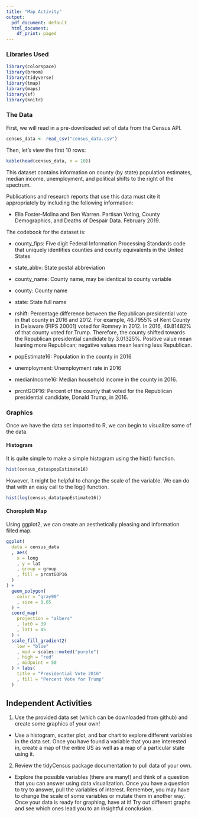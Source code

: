 ```yaml
---
title: "Map Activity"
output:
  pdf_document: default
  html_document:
    df_print: paged
---
```


### Libraries Used
```r
library(colorspace)  
library(broom)        
library(tidyverse)    
library(tmap)
library(maps)
library(sf)
library(knitr)
```

### The Data
First, we will read in a pre-downloaded set of data from the Census API.
```r
census_data <- read_csv("census_data.csv")
```

Then, let's view the first 10 rows:
```r
kable(head(census_data, n = 10))
```

This dataset contains information on county (by state) population estimates, median income, unemployment, and political shifts to the right of the spectrum.

Publications and research reports that use this data must cite it appropriately by including the following information:

  * Ella Foster-Molina and Ben Warren. Partisan Voting, County Demographics, and Deaths of Despair Data. February 2019.
  
The codebook for the dataset is:

* county_fips: Five digit Federal Information Processing Standards code that uniquely identifies counties and county equivalents in the United States

* state_abbv: State postal abbreviation

* county_name: County name, may be identical to county variable

* county: County name

* state: State full name

* rshift: Percentage difference between the Republican presidential vote in that county in 2016 and 2012. For example, 46.7955% of Kent County in Delaware (FIPS 20001) voted for Romney in 2012. In 2016, 49.81482% of that county voted for Trump. Therefore, the county shifted towards the Republican presidential candidate by 3.01325%. Positive value mean leaning more Republican; negative values mean leaning less Republican. 

* popEstimate16: Population in the county in 2016 

* unemployment: Unemployment rate in 2016

* medianIncome16: Median household income in the county in 2016.

* prcntGOP16: Percent of the county that voted for the Republican presidential candidate, Donald Trump, in 2016.

### Graphics
Once we have the data set imported to R, we can begin to visualize some of the data.

#### Histogram

It is quite simple to make a simple histogram using the hist() function.

```r
hist(census_data$popEstimate16)
```

However, it might be helpful to change the scale of the variable. We can do that with an easy call to the log() function.
```r
hist(log(census_data$popEstimate16))
```

#### Choropleth Map

Using ggplot2, we can create an aesthetically pleasing and information filled map.

```r
ggplot(
  data = census_data
  , aes(
    x = long
    , y = lat
    , group = group
    , fill = prcntGOP16
  )
) +
  geom_polygon(
    color = "gray90"
    , size = 0.05
  ) + 
  coord_map(
    projection = "albers"
    , lat0 = 39
    , lat1 = 45
  ) +
  scale_fill_gradient2(
    low = "blue"
    , mid = scales::muted("purple")
    , high = "red"
    , midpoint = 50
  ) + labs(
    title = "Presidential Vote 2016"
    , fill = "Percent Vote for Trump"
  ) 
```


## Independent Activities
1. Use the provided data set (which can be downloaded from github) and create some graphics of your own! 
- Use a histogram, scatter plot, and bar chart to explore different variables in the data set. Once you have found a variable that you are interested in, create a map of the entire US as well as a map of a particular state using it.
2. Review the tidyCensus package documentation to pull data of your own. 
- Explore the possible variables (there are many!) and think of a question that you can answer using data visualization. Once you have a question to try to answer, pull the variables of interest. Remember, you may have to change the scale of some variables or mutate them in another way. Once your data is ready for graphing, have at it! Try out different graphs and see which ones lead you to an insightful conclusion.













